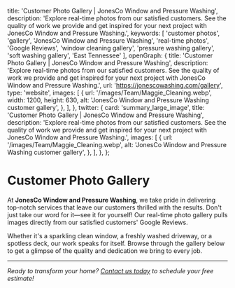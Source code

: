 
  title: 'Customer Photo Gallery | JonesCo Window and Pressure Washing',
  description:
    'Explore real-time photos from our satisfied customers. See the quality of work we provide and get inspired for your next project with JonesCo Window and Pressure Washing.',
  keywords: [
    'customer photos',
    'gallery',
    'JonesCo Window and Pressure Washing',
    'real-time photos',
    'Google Reviews',
    'window cleaning gallery',
    'pressure washing gallery',
    'soft washing gallery',
    'East Tennessee'
  ],
  openGraph: {
    title: 'Customer Photo Gallery | JonesCo Window and Pressure Washing',
    description:
      'Explore real-time photos from our satisfied customers. See the quality of work we provide and get inspired for your next project with JonesCo Window and Pressure Washing.',
    url: 'https://jonescowashing.com/gallery',
    type: 'website',
    images: [
      {
        url: '/images/Team/Maggie_Cleaning.webp',
        width: 1200,
        height: 630,
        alt: 'JonesCo Window and Pressure Washing customer gallery',
      },
    ],
  },
  twitter: {
    card: 'summary_large_image',
    title: 'Customer Photo Gallery | JonesCo Window and Pressure Washing',
    description:
      'Explore real-time photos from our satisfied customers. See the quality of work we provide and get inspired for your next project with JonesCo Window and Pressure Washing.',
    images: [
      {
        url: '/images/Team/Maggie_Cleaning.webp',
        alt: 'JonesCo Window and Pressure Washing customer gallery',
      },
    ],
  },
};

# Customer Photo Gallery

At **JonesCo Window and Pressure Washing**, we take pride in delivering top-notch services that leave our customers thrilled with the results. Don't just take our word for it—see it for yourself! Our real-time photo gallery pulls images directly from our satisfied customers' Google Reviews.

Whether it's a sparkling clean window, a freshly washed driveway, or a spotless deck, our work speaks for itself. Browse through the gallery below to get a glimpse of the quality and dedication we bring to every job.

<GoogleReviewsGallery />

---

*Ready to transform your home? [Contact us today](https://jonescowashing.com/contact) to schedule your free estimate!*
